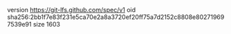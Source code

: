 version https://git-lfs.github.com/spec/v1
oid sha256:2bb1f7e83f231e5ca70e2a8a3720ef20ff75a7d2152c8808e802719697539e91
size 1603
